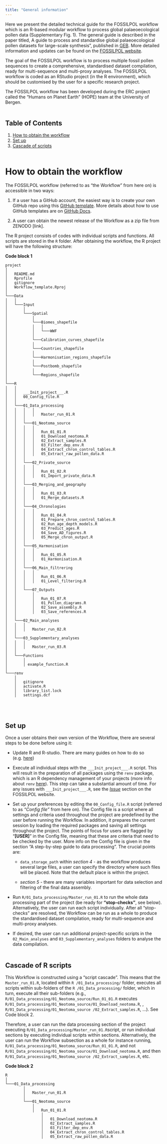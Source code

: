 ```yaml
---
title: "General information"
---
```


Here we present the detailed technical guide for the FOSSILPOL workflow which is an R-based modular workflow to process global palaeoecological pollen data (Supplementary Fig. 1). The general guide is described in the paper titled, A guide to process and standardise global palaeoecological pollen datasets for large-scale synthesis”, published in [GEB](https://onlinelibrary.wiley.com/journal/14668238). More detailed information and updates can be found on the [FOSSILPOL website](https://hope-uib-bio.github.io/FOSSILPOL-website/).

The goal of the FOSSILPOL workflow is to process multiple fossil pollen sequences to create a comprehensive, standardised dataset compilation, ready for multi-sequence and multi-proxy analyses. The FOSSILPOL workflow is coded as an RStudio project (in the R environment), which should be customised by the user for a specific research project.

The FOSSILPOL workflow has been developed during the ERC project called the “Humans on Planet Earth” (HOPE) team at the University of Bergen.
<br></br>

## Table of Contents

1. [How to obtain the workflow](#get)
2. [Set up](#setup)
3. [Cascade of scripts](#cascade)
<br></br>

# How to obtain the workflow <a name = "get"></a>
The FOSSILPOL workflow (referred to as “the Workflow” from here on) is accessible in two ways:
  
  1.	If a user has a GitHub account, the easiest way is to create your own GitHub repo using this [GitHub template](https://github.com/HOPE-UIB-BIO/FOSSILPOL-workflow). More details about how to use GitHub templates are on [GitHub Docs](https://docs.github.com/en/repositories/creating-and-managing-repositories/creating-a-repository-from-a-template).
  
  2.	A user can obtain the newest release of the Workflow as a zip file from ZENODO [link].

The R project consists of codes with individual scripts and functions. All scripts are stored in the `R` folder.  After obtaining the workflow, the R project will have the following structure:

**Code block 1**
```
project
│
│   README.md
│   Rprofile
│   gitignore  
│   Workflow_template.Rproj
│
└───Data
│   │
│   └───Input
│       │
│       └───Spatial
│           │
│           └───Biomes_shapefile   
│           │   │
│           │   └───WWF
│           │
│           └───Calibration_curves_shapefile   
│           │
│           └───Countries_shapefile
│           │  
│           └───Harmonisation_regions_shapefile
│           │
│           └───Postbomb_shapefile
│           │
│           └───Regions_shapefile
│
└───R
│   │
│   │   ___Init_project___.R
│   │   00_Config_file.R
│   │
│   └───01_Data_processing
│   │   │   │
│   │   │   │   Master_run_01.R
│   │   │
│   │   └───01_Neotoma_source
│   │   │   │
│   │   │   │   Run_01_01.R
│   │   │   │   01_Download_neotoma.R
│   │   │   │   02_Extract_samples.R
│   │   │   │   03_Filter_dep_env.R
│   │   │   │   04_Extract_chron_control_tables.R
│   │   │   │   05_Extract_raw_pollen_data.R
│   │   │   
│   │   └───02_Private_source
│   │   │   │
│   │   │   │   Run_01_02.R
│   │   │   │   01_Import_private_data.R
│   │   │
│   │   └───03_Merging_and_geography
│   │   │   │
│   │   │   │   Run_01_03.R
│   │   │   │   01_Merge_datasets.R
│   │   │
│   │   └───04_Chronologies
│   │   │   │
│   │   │   │   Run_01_04.R
│   │   │   │   01_Prepare_chron_control_tables.R
│   │   │   │   02_Run_age_depth_models.R
│   │   │   │   03_Predict_ages.R
│   │   │   │   04_Save_AD_figures.R
│   │   │   │   05_Merge_chron_output.R
│   │   │
│   │   └───05_Harmonisation
│   │   │   │
│   │   │   │   Run_01_05.R
│   │   │   │   01_Harmonisation.R
│   │   │
│   │   └───06_Main_filtrering
│   │   │   │
│   │   │   │   Run_01_06.R
│   │   │   │   01_Level_filtering.R
│   │   │
│   │   └───07_Outputs
│   │       │
│   │       │   Run_01_07.R
│   │       │   01_Pollen_diagrams.R
│   │       │   02_Save_assembly.R
│   │       │   03_Save_references.R
│   │
│   └───02_Main_analyses
│   │   │
│   │   │   Master_run_02.R
│   │
│   └───03_Supplementary_analyses
│   │   │
│   │   │   Master_run_03.R
│   │
│   └───Functions
│       │
│       │ example_function.R
│
└───renv
    │
    │   gitignore
    │   activate.R
    │   library_list.lock
    │   settings.dcf
```
<br></br>

## Set up <a name = "setup"></a>

Once a user obtains their own version of the Workflow, there are several steps to be done before using it:
 
* Update R and R-studio. There are many guides on how to do so (e.g. [here](https://jennhuck.github.io/workshops/install_update_R.html))
 
* Execute all individual steps with the `___Init_project___.R` script. This will result in the preparation of all packages using the `renv` package, which is an R dependency management of your projects (more info about `renv` [here](https://rstudio.github.io/renv/articles/renv.html)). This step can take a substantial amount of time. For any issues with `___Init_project___.R`, see the *[Issue](https://hope-uib-bio.github.io/FOSSILPOL-website/contributing.html#issues)* section on the FOSSILPOL website.
 
* Set up your preferences by editing the `00_Config_file.R` script (referred to as *“Config file”* from here on). The Config file is a script where all settings and criteria used throughout the project are predefined by the user before running the Workflow. In addition, it prepares the current session by loading the required packages and saving all settings throughout the project. The points of focus for users are flagged by “**[USER]**” in the Config file, meaning that these are criteria that need to be checked by the user. More info on the Config file is given in the section “A step-by-step guide to data processing”. The crucial points are:
    
  + `data_storage_path` within *section 4* - as the workflow produces several large files, a user can specify the directory where such files will be placed. Note that the default place is within the project.
    
  + *section 5* - there are many variables important for data selection and filtering of the final data assembly.

*	Run `R/01_Data_processing/Master_run_01.R` to run the whole data processing part of the project (be ready for **"stop-checks”**, see below). Alternatively, the user can run each script individually. After all “stop-checks” are resolved, the Workflow can be run as a whole to produce the standardised dataset compilation, ready for multi-sequence and multi-proxy analyses.

*	If desired, the user can run additional project-specific scripts in the `02_Main_analyses` and `03_Supplementary_analyses` folders to analyse the data compilation.
<br></br>

## Cascade of R scripts <a name = "cascade"></a>

This Workflow is constructed using a “script cascade”. This means that the `Master_run_01.R`, located within `R /01_Data_processing/`  folder, executes all scripts within sub-folders of the `R /01_Data_processing/`  folder, which in turn, execute all their sub-folders (e.g., `R/01_Data_processing/01_Neotoma_source/Run_01_01.R` executes `R/01_Data_processing/01_Neotoma_source/01_Download_neotoma.R`,  ,  `R/01_Data_processing/01_Neotoma_source /02_Extract_samples.R`, …). See Code block 2.

Therefore, a user can run the data processing section of the project executing `R/01_Data_processing/Master_run_01.R`script, or run individual sections by executing individual scripts within sections. Alternatively, the user can  run the Workflow subsection as a whole for instance running, `R/01_Data_processing/01_Neotoma_source/Run_01_01.R`, and not `R/01_Data_processing/01_Neotoma_source/01_Download_neotoma.R`,  and then `R/01_Data_processing/01_Neotoma_source /02_Extract_samples.R`, etc. 

**Code block 2**
```
R
│
└───01_Data_processing
        │
        │   Master_run_01.R
        │
        └───01_Neotoma_source
            │
            │   Run_01_01.R
                │
                │   01_Download_neotoma.R
                │   02_Extract_samples.R
                │   03_Filter_dep_env.R
                │   04_Extract_chron_control_tables.R
                │   05_Extract_raw_pollen_data.R

```
